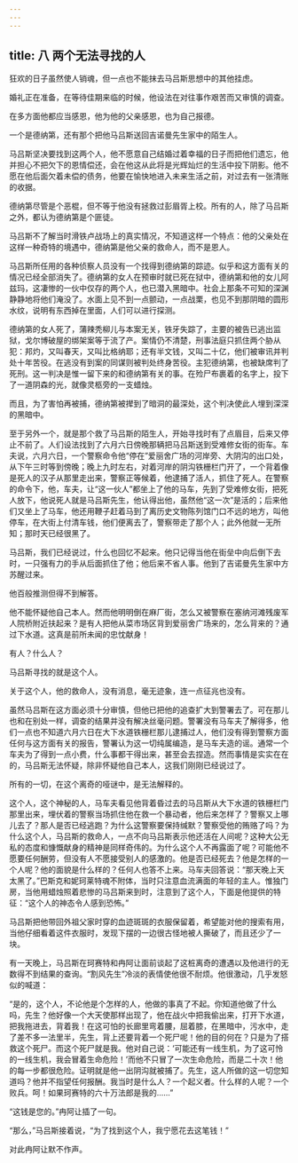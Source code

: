 ```yaml
---
---
---
```

title: 八 两个无法寻找的人
---




狂欢的日子虽然使人销魂，但一点也不能抹去马吕斯思想中的其他挂虑。

婚礼正在准备，在等待佳期来临的时候，他设法在对往事作艰苦而又审慎的调查。

在多方面他都应当感恩，他为他的父亲感恩，也为自己报德。

一个是德纳第，还有那个把他马吕斯送回吉诺曼先生家中的陌生人。

马吕斯坚决要找到这两个人，他不愿意自己结婚过着幸福的日子而把他们遗忘，他并担心不把欠下的恩情偿还，会在他这从此将是光辉灿烂的生活中投下阴影。他不愿在他后面欠着未偿的债务，他要在愉快地进入未来生活之前，对过去有一张清账的收据。

德纳第尽管是个恶棍，但不等于他没有拯救过彭眉胥上校。所有的人，除了马吕斯之外，都认为德纳第是个匪徒。

马吕斯不了解当时滑铁卢战场上的真实情况，不知道这样一个特点：他的父亲处在这样一种奇特的境遇中，德纳第是他父亲的救命人，而不是恩人。

马吕斯所任用的各种侦察人员没有一个找得到德纳第的踪迹。似乎和这方面有关的情况已经全部消失了。德纳第的女人在预审时就已死在狱中，德纳第和他的女儿阿兹玛，这凄惨的一伙中仅存的两个人，也已潜入黑暗中。社会上那条不可知的深渊静静地将他们淹没了。水面上见不到一点颤动，一点战栗，也见不到那阴暗的圆形水纹，说明有东西掉在里面，人们可以进行探测。

德纳第的女人死了，蒲辣秃柳儿与本案无关，铁牙失踪了，主要的被告已逃出监狱，戈尔博破屋的绑架案等于流了产。案情仍不清楚，刑事法庭只抓住两个胁从犯：邦灼，又叫春天，又叫比格纳耶；还有半文钱，又叫二十亿，他们被审讯并判处十年苦役。在逃没有到案的同谋则被判处终身苦役。主犯德纳第，也被缺席判了死刑。这一判决是惟一留下来的和德纳第有关的事。在殓尸布裹着的名字上，投下了一道阴森的光，就像灵柩旁的一支蜡烛。

而且，为了害怕再被捕，德纳第被撵到了暗洞的最深处，这个判决使此人埋到深深的黑暗中。

至于另外一个，就是那个救了马吕斯的陌生人，开始寻找时有了点眉目，后来又停止不前了。人们设法找到了六月六日傍晚那辆把马吕斯送到受难修女街的街车。车夫说，六月六日，一个警察命令他“停在”爱丽舍广场的河岸旁、大阴沟的出口处，从下午三时等到傍晚；晚上九时左右，对着河岸的阴沟铁栅栏门开了，一个背着像是死人的汉子从那里走出来，警察正等候着，他逮捕了活人，抓住了死人。在警察的命令下，他，车夫，让“这一伙人”都坐上了他的马车，先到了受难修女街，把死人放下，他说死人就是马吕斯先生，他认得出他，虽然他“这一次”是活的；后来他们又坐上了马车，他还用鞭子赶着马到了离历史文物陈列馆门口不远的地方，叫他停车，在大街上付清车钱，他们便离去了，警察带走了那个人；此外他就一无所知；那时天已经很黑了。

马吕斯，我们已经说过，什么也回忆不起来。他只记得当他在街垒中向后倒下去时，一只强有力的手从后面抓住了他；他后来不省人事。他到了吉诺曼先生家中方苏醒过来。

他百般推测但得不到解答。

他不能怀疑他自己本人。然而他明明倒在麻厂街，怎么又被警察在塞纳河滩残废军人院桥附近扶起来？是有人把他从菜市场区背到爱丽舍广场来的，怎么背来的？通过下水道。这真是前所未闻的忠忱献身！

有人？什么人？

马吕斯寻找的就是这个人。

关于这个人，他的救命人，没有消息，毫无迹象，连一点征兆也没有。

虽然马吕斯在这方面必须十分审慎，但他已把他的追查扩大到警署去了。可在那儿也和在别处一样，调查的结果并没有解决丝毫问题。警署没有马车夫了解得多，他们一点也不知道六月六日在大下水道铁栅栏那儿逮捕过人，他们没有得到警察方面任何与这方面有关的报告，警署认为这一切纯属编造，是马车夫造的谣。通常一个车夫为了得到一点小费，什么事都干得出来，甚至会去捏造。然而事情是实实在在的，马吕斯无法怀疑，除非怀疑他自己本人，这我们刚刚已经说过了。

所有的一切，在这个离奇的哑谜中，是无法解释的。

这个人，这个神秘的人，马车夫看见他背着昏过去的马吕斯从大下水道的铁栅栏门那里出来，埋伏着的警察当场抓住他在救一个暴动者，他后来怎样了？警察又上哪儿去了？那人是否已经逃跑？为什么这警察要保持缄默？警察受他的贿赂了吗？为什么这个人，马吕斯的救命人，一点不向马吕斯表示他还活在人间呢？这种大公无私的态度和慷慨献身的精神是同样奇伟的。为什么这个人不再露面了呢？可能他不愿要任何酬劳，但没有人不愿接受别人的感激的。他是否已经死去？他是怎样的一个人呢？他的面貌是什么样的？任何人也答不上来。马车夫回答说：“那天晚上天太黑了。”巴斯克和妮珂莱特魂不附体，当时只注意血流满面的年轻的主人。惟独门房，当他用蜡烛照着悲惨的马吕斯来到时，注意到了这个人，下面是他提供的特征：“这个人的神态令人感到恐怖。”

马吕斯把他带回外祖父家时穿的血迹斑斑的衣服保留着，希望能对他的搜索有用，当他仔细看着这件衣服时，发现下摆的一边很古怪地被人撕破了，而且还少了一块。

有一天晚上，马吕斯在珂赛特和冉阿让面前谈起了这桩离奇的遭遇以及他进行的无数得不到结果的查询。“割风先生”冷淡的表情使他很不耐烦。他很激动，几乎发怒似的喊道：

“是的，这个人，不论他是个怎样的人，他做的事真了不起。你知道他做了什么吗，先生？他好像一个大天使那样出现了，他在战火中把我偷出来，打开下水道，把我拖进去，背着我！在这可怕的长廊里弯着腰，屈着膝，在黑暗中，污水中，走了差不多一法里半，先生，背上还要背着一个死尸呢！他的目的何在？只是为了搭救这个死尸。而这个死尸就是我。他对自己说：‘可能还有一线生机，为了这可怜的一线生机，我会冒着生命危险！’而他不只冒了一次生命危险，而是二十次！他的每一步都很危险。证明就是他一出阴沟就被捕了。先生，这人所做的这一切您知道吗？他并不指望任何报酬。我当时是什么人？一个起义者。什么样的人呢？一个败兵。呵！如果珂赛特的六十万法郎是我的……”

“这钱是您的。”冉阿让插了一句。

“那么，”马吕斯接着说，“为了找到这个人，我宁愿花去这笔钱！”

对此冉阿让默不作声。